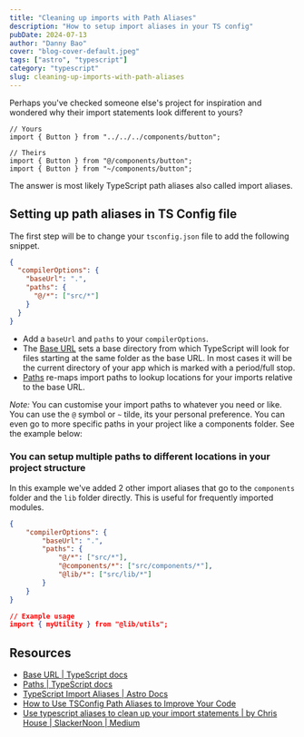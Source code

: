 ```yaml
---
title: "Cleaning up imports with Path Aliases"
description: "How to setup import aliases in your TS config"
pubDate: 2024-07-13
author: "Danny Bao"
cover: "blog-cover-default.jpeg"
tags: ["astro", "typescript"]
category: "typescript"
slug: cleaning-up-imports-with-path-aliases
---
```



Perhaps you've checked someone else's project for inspiration and wondered why their import statements look different to yours?

```tsx
// Yours
import { Button } from "../../../components/button";

// Theirs
import { Button } from "@/components/button";
import { Button } from "~/components/button";
```

The answer is most likely TypeScript path aliases also called import aliases.

## Setting up path aliases in TS Config file

The first step will be to change your `tsconfig.json` file to add the following snippet.

```json
{
  "compilerOptions": {
    "baseUrl": ".",
    "paths": {
      "@/*": ["src/*"]
    }
  }
}
```

- Add a `baseUrl` and `paths` to your `compilerOptions`.
- The [Base URL](https://www.typescriptlang.org/tsconfig/#baseUrl) sets a base directory from which TypeScript will look for files starting at the same folder as the base URL. In most cases it will be the current directory of your app which is marked with a period/full stop.
- [Paths](https://www.typescriptlang.org/tsconfig/#paths) re-maps import paths to lookup locations for your imports relative to the base URL.

_Note:_ You can customise your import paths to whatever you need or like. You can use the `@` symbol or `~` tilde, its your personal preference. You can even go to more specific paths in your project like a components folder. See the example below:

### You can setup multiple paths to different locations in your project structure

In this example we've added 2 other import aliases that go to the `components` folder and the `lib` folder directly. This is useful for frequently imported modules.

```json
{
	"compilerOptions": {
		"baseUrl": ".",
		"paths": {
			"@/*": ["src/*"],
			"@components/*": ["src/components/*"],
			"@lib/*": ["src/lib/*"]
		}
	}
}

// Example usage
import { myUtility } from "@lib/utils";
```

## Resources

- [Base URL | TypeScript docs](https://www.typescriptlang.org/tsconfig/#baseUrl)
- [Paths | TypeScript docs](https://www.typescriptlang.org/tsconfig/#paths)
- [TypeScript Import Aliases | Astro Docs](https://docs.astro.build/en/guides/typescript/#import-aliases)
- [How to Use TSConfig Path Aliases to Improve Your Code](https://webreaper.dev/posts/tsconfig-paths-setup/)
- [Use typescript aliases to clean up your import statements | by Chris House | SlackerNoon | Medium](https://medium.com/slackernoon/use-typescript-aliases-to-clean-up-your-import-statements-7210b7ec2af1)
